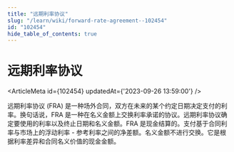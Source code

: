 ```yaml
---
title: "远期利率协议"
slug: "/learn/wiki/forward-rate-agreement--102454"
id: "102454"
hide_table_of_contents: true
---
```



# 远期利率协议

<ArticleMeta id={102454} updatedAt={'2023-09-26 13:59:00'} />
<div className='border-solid border-b border-t-0 my-4 border-[var(--ifm-color-gray-300)]' />

远期利率协议 (FRA) 是一种场外合同，双方在未来的某个约定日期决定支付的利率。换句话说，FRA 是一种在名义金额上交换利率承诺的协议。远期利率协议确定要使用的利率以及终止日期和名义金额。FRA 是现金结算的。支付基于合同利率与市场上的浮动利率 - 参考利率之间的净差额。名义金额不进行交换。它是根据利率差异和合同名义价值的现金金额。
